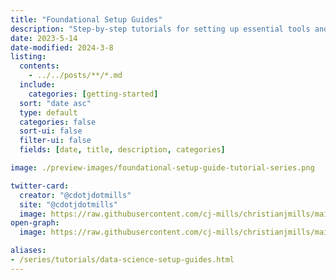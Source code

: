 ```yaml
---
title: "Foundational Setup Guides"
description: "Step-by-step tutorials for setting up essential tools and platforms, designed to provide a solid foundation for a diverse range of projects." 
date: 2023-5-14
date-modified: 2024-3-8
listing:
  contents: 
    - ../../posts/**/*.md
  include:
    categories: [getting-started]
  sort: "date asc"
  type: default
  categories: false
  sort-ui: false
  filter-ui: false
  fields: [date, title, description, categories]

image: ./preview-images/foundational-setup-guide-tutorial-series.png

twitter-card:
  creator: "@cdotjdotmills"
  site: "@cdotjdotmills"
  image: https://raw.githubusercontent.com/cj-mills/christianjmills/main/series/tutorials/preview-images/foundational-setup-guide-tutorial-series.png
open-graph:
  image: https://raw.githubusercontent.com/cj-mills/christianjmills/main/series/tutorials/preview-images/foundational-setup-guide-tutorial-series.png

aliases:
- /series/tutorials/data-science-setup-guides.html
---
```

